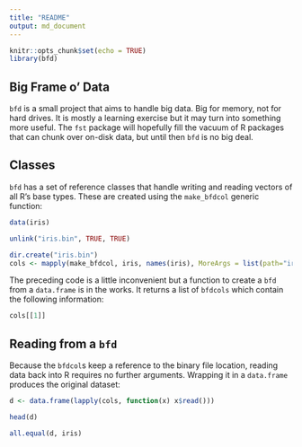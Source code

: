 ```yaml
---
title: "README"
output: md_document
---
```


```r
knitr::opts_chunk$set(echo = TRUE)
library(bfd)
```

## Big Frame o' Data

`bfd` is a small project that aims to handle big data. Big for memory, not for hard drives. It is mostly a learning
exercise but it may turn into something more useful. The `fst` package will hopefully fill the vacuum of R
packages that can chunk over on-disk data, but until then `bfd` is no big deal.

## Classes

`bfd` has a set of reference classes that handle writing and reading vectors of all R's base types. These are
created using the `make_bfdcol` generic function:

```r
data(iris)

unlink("iris.bin", TRUE, TRUE)

dir.create("iris.bin")
cols <- mapply(make_bfdcol, iris, names(iris), MoreArgs = list(path="iris.bin", write=TRUE))
```

The preceding code is a little inconvenient but a function to create a `bfd` from a `data.frame` is in the works.
It returns a list of `bfdcols` which contain the following information:

```r
cols[[1]]
```

## Reading from a `bfd`

Because the `bfdcol`s keep a reference to the binary file location, reading data back into R requires no further
arguments. Wrapping it in a `data.frame` produces the original dataset:

```r
d <- data.frame(lapply(cols, function(x) x$read()))

head(d)

all.equal(d, iris)

```


